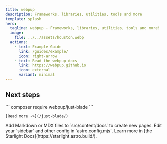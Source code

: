 ```yaml
---
title: webpup
description: Frameworks, libraries, utilities, tools and more
template: splash
hero:
  tagline: webpup - Frameworks, libraries, utilities, tools and more!
  image:
    file: ../../assets/houston.webp
  actions:
    - text: Example Guide
      link: /guides/example/
      icon: right-arrow
    - text: Read the webpup docs
      link: https://webpup.github.io
      icon: external
      variant: minimal
---
```





## Next steps

<CardGrid stagger>
  <Card title="Just-Blade" icon="pencil" link="/just-blade/">
    ``` composer require webpup/just-blade ```   

    [Read more ->](/just-blade/)

  </Card>
  <Card title="Add new content" icon="add-document">
    Add Markdown or MDX files to `src/content/docs` to create new pages.
  </Card>
  <Card title="Configure your site" icon="setting">
    Edit your `sidebar` and other config in `astro.config.mjs`.
  </Card>
  <Card title="Read the docs" icon="open-book">
    Learn more in [the Starlight Docs](https://starlight.astro.build/).
  </Card>
</CardGrid>
